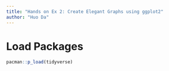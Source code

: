 ```yaml
---
title: "Hands on Ex 2: Create Elegant Graphs using ggplot2"
author: "Huo Da"
---
```


# Load Packages

```r
pacman::p_load(tidyverse)
```
